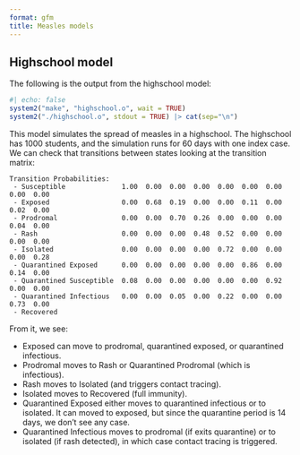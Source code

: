 ```yaml
---
format: gfm
title: Measles models
---
```


## Highschool model

The following is the output from the highschool model:

```r
#| echo: false
system2("make", "highschool.o", wait = TRUE)
system2("./highschool.o", stdout = TRUE) |> cat(sep="\n")
```

This model simulates the spread of measles in a highschool. The highschool has 1000 students, and the simulation runs for 60 days with one index case. 
We can check that transitions between states looking at the transition matrix:

```
Transition Probabilities:
 - Susceptible              1.00  0.00  0.00  0.00  0.00  0.00  0.00  0.00  0.00
 - Exposed                  0.00  0.68  0.19  0.00  0.00  0.11  0.00  0.02  0.00
 - Prodromal                0.00  0.00  0.70  0.26  0.00  0.00  0.00  0.04  0.00
 - Rash                     0.00  0.00  0.00  0.48  0.52  0.00  0.00  0.00  0.00
 - Isolated                 0.00  0.00  0.00  0.00  0.72  0.00  0.00  0.00  0.28
 - Quarantined Exposed      0.00  0.00  0.00  0.00  0.00  0.86  0.00  0.14  0.00
 - Quarantined Susceptible  0.08  0.00  0.00  0.00  0.00  0.00  0.92  0.00  0.00
 - Quarantined Infectious   0.00  0.00  0.05  0.00  0.22  0.00  0.00  0.73  0.00
 - Recovered  
```

From it, we see:

- Exposed can move to prodromal, quarantined exposed, or quarantined infectious.
- Prodromal moves to Rash or Quarantined Prodromal (which is infectious).
- Rash moves to Isolated (and triggers contact tracing).
- Isolated moves to Recovered (full immunity).
- Quarantined Exposed either moves to quarantined infectious or to isolated. It can moved to exposed, but since the quarantine period is 14 days, we don't see any case.
- Quarantined Infectious moves to prodromal (if exits quarantine) or to isolated (if rash detected), in which case contact tracing is triggered.